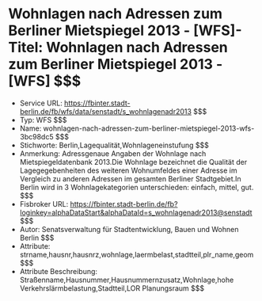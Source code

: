 # Wohnlagen nach Adressen zum Berliner Mietspiegel 2013 - [WFS]- Titel: Wohnlagen nach Adressen zum Berliner Mietspiegel 2013 - [WFS] $$$
- Service URL: https://fbinter.stadt-berlin.de/fb/wfs/data/senstadt/s_wohnlagenadr2013 $$$
- Typ: WFS $$$
- Name: wohnlagen-nach-adressen-zum-berliner-mietspiegel-2013-wfs-3bc98dc5 $$$
- Stichworte: Berlin,Lagequalität,Wohnlageneinstufung $$$
- Anmerkung: Adressgenaue Angaben der Wohnlage nach Mietspiegeldatenbank 2013.Die Wohnlage bezeichnet die Qualität der Lagegegebenheiten des weiteren Wohnumfeldes einer Adresse im Vergleich zu anderen Adressen im gesamten Berliner Stadtgebiet.In Berlin wird in 3 Wohnlagekategorien unterschieden: einfach, mittel, gut. $$$
- Fisbroker URL: https://fbinter.stadt-berlin.de/fb?loginkey=alphaDataStart&alphaDataId=s_wohnlagenadr2013@senstadt $$$
- Autor: Senatsverwaltung für Stadtentwicklung, Bauen und Wohnen Berlin $$$
- Attribute: strname,hausnr,hausnrz,wohnlage,laermbelast,stadtteil,plr_name,geom $$$
- Attribute Beschreibung: Straßenname,Hausnummer,Hausnummernzusatz,Wohnlage,hohe Verkehrslärmbelastung,Stadtteil,LOR Planungsraum $$$
